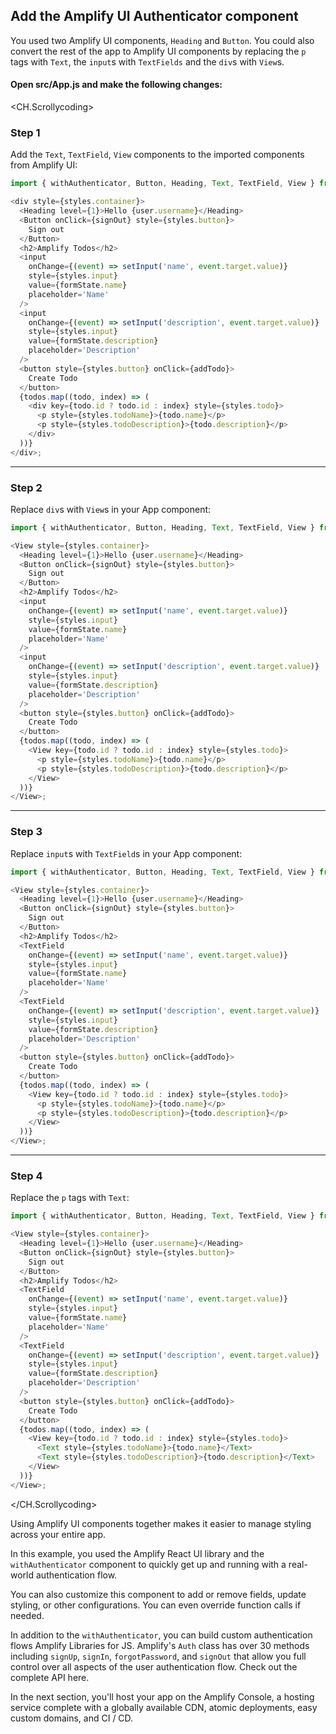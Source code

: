 ## Add the Amplify UI Authenticator component

You used two Amplify UI components, `Heading` and `Button`. You could also convert the rest of the app to Amplify UI components by replacing the `p` tags with `Text`, the `input`s with `TextFields` and the `div`s with `View`s.

#### Open src/App.js and make the following changes:

<CH.Scrollycoding>

### Step 1

Add the `Text`, `TextField`, `View` components to the imported components from Amplify UI:

```js app.js mark=1:1
import { withAuthenticator, Button, Heading, Text, TextField, View } from '@aws-amplify/ui-react';

<div style={styles.container}>
  <Heading level={1}>Hello {user.username}</Heading>
  <Button onClick={signOut} style={styles.button}>
    Sign out
  </Button>
  <h2>Amplify Todos</h2>
  <input
    onChange={(event) => setInput('name', event.target.value)}
    style={styles.input}
    value={formState.name}
    placeholder='Name'
  />
  <input
    onChange={(event) => setInput('description', event.target.value)}
    style={styles.input}
    value={formState.description}
    placeholder='Description'
  />
  <button style={styles.button} onClick={addTodo}>
    Create Todo
  </button>
  {todos.map((todo, index) => (
    <div key={todo.id ? todo.id : index} style={styles.todo}>
      <p style={styles.todoName}>{todo.name}</p>
      <p style={styles.todoDescription}>{todo.description}</p>
    </div>
  ))}
</div>;
```

---

### Step 2

Replace `div`s with `View`s in your App component:

```js app.js mark=3,25
import { withAuthenticator, Button, Heading, Text, TextField, View } from '@aws-amplify/ui-react';

<View style={styles.container}>
  <Heading level={1}>Hello {user.username}</Heading>
  <Button onClick={signOut} style={styles.button}>
    Sign out
  </Button>
  <h2>Amplify Todos</h2>
  <input
    onChange={(event) => setInput('name', event.target.value)}
    style={styles.input}
    value={formState.name}
    placeholder='Name'
  />
  <input
    onChange={(event) => setInput('description', event.target.value)}
    style={styles.input}
    value={formState.description}
    placeholder='Description'
  />
  <button style={styles.button} onClick={addTodo}>
    Create Todo
  </button>
  {todos.map((todo, index) => (
    <View key={todo.id ? todo.id : index} style={styles.todo}>
      <p style={styles.todoName}>{todo.name}</p>
      <p style={styles.todoDescription}>{todo.description}</p>
    </View>
  ))}
</View>;
```

---

### Step 3

Replace `input`s with `TextField`s in your App component:

```js app.js mark=9,15
import { withAuthenticator, Button, Heading, Text, TextField, View } from '@aws-amplify/ui-react';

<View style={styles.container}>
  <Heading level={1}>Hello {user.username}</Heading>
  <Button onClick={signOut} style={styles.button}>
    Sign out
  </Button>
  <h2>Amplify Todos</h2>
  <TextField
    onChange={(event) => setInput('name', event.target.value)}
    style={styles.input}
    value={formState.name}
    placeholder='Name'
  />
  <TextField
    onChange={(event) => setInput('description', event.target.value)}
    style={styles.input}
    value={formState.description}
    placeholder='Description'
  />
  <button style={styles.button} onClick={addTodo}>
    Create Todo
  </button>
  {todos.map((todo, index) => (
    <View key={todo.id ? todo.id : index} style={styles.todo}>
      <p style={styles.todoName}>{todo.name}</p>
      <p style={styles.todoDescription}>{todo.description}</p>
    </View>
  ))}
</View>;
```

---

### Step 4

Replace the `p` tags with `Text`:

```js app.js mark=26:27
import { withAuthenticator, Button, Heading, Text, TextField, View } from '@aws-amplify/ui-react';

<View style={styles.container}>
  <Heading level={1}>Hello {user.username}</Heading>
  <Button onClick={signOut} style={styles.button}>
    Sign out
  </Button>
  <h2>Amplify Todos</h2>
  <TextField
    onChange={(event) => setInput('name', event.target.value)}
    style={styles.input}
    value={formState.name}
    placeholder='Name'
  />
  <TextField
    onChange={(event) => setInput('description', event.target.value)}
    style={styles.input}
    value={formState.description}
    placeholder='Description'
  />
  <button style={styles.button} onClick={addTodo}>
    Create Todo
  </button>
  {todos.map((todo, index) => (
    <View key={todo.id ? todo.id : index} style={styles.todo}>
      <Text style={styles.todoName}>{todo.name}</Text>
      <Text style={styles.todoDescription}>{todo.description}</Text>
    </View>
  ))}
</View>;
```

</CH.Scrollycoding>

Using Amplify UI components together makes it easier to manage styling across your entire app.

In this example, you used the Amplify React UI library and the `withAuthenticator` component to quickly get up and running with a real-world authentication flow.

You can also customize this component to add or remove fields, update styling, or other configurations. You can even override function calls if needed.

In addition to the `withAuthenticator`, you can build custom authentication flows Amplify Libraries for JS. Amplify's `Auth` class has over 30 methods including `signUp`, `signIn`, `forgotPassword`, and `signOut` that allow you full control over all aspects of the user authentication flow. Check out the complete API here.

In the next section, you'll host your app on the Amplify Console, a hosting service complete with a globally available CDN, atomic deployments, easy custom domains, and CI / CD.

<div style={{ height: 999 }} />
